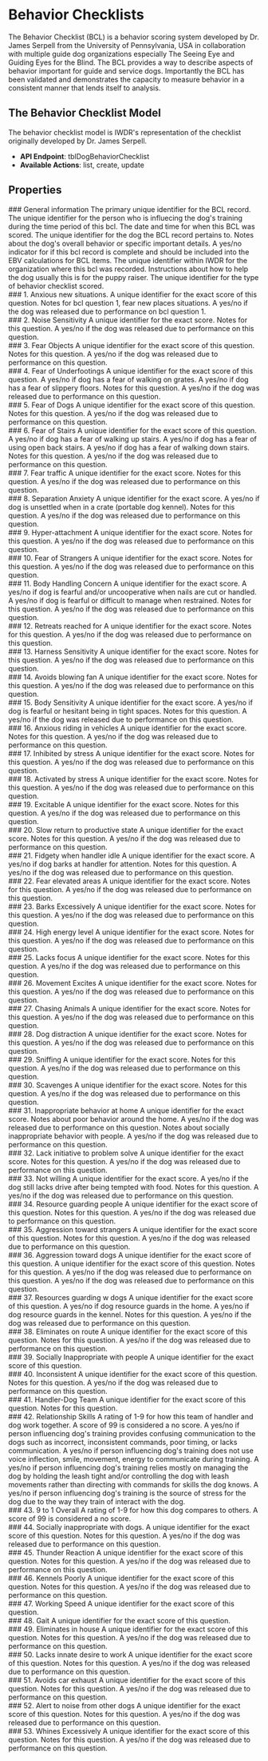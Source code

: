 
# Behavior Checklists

The Behavior Checklist (BCL) is a behavior scoring system developed by Dr. James Serpell from the University of Pennsylvania, USA in collaboration with multiple guide dog organizations especially The Seeing Eye and Guiding Eyes for the Blind.
The BCL provides a way to describe aspects of behavior important for guide and service dogs. Importantly the BCL has been validated and demonstrates the capacity to measure behavior in a consistent manner that lends itself to analysis.

## The Behavior Checklist Model

The behavior checklist model is IWDR's representation of the checklist originally developed by Dr. James Serpell.

- **API Endpoint**: tblDogBehaviorChecklist
- **Available Actions**: list, create, update

## Properties

<Properties>
    <div className="pb-8">
        ### General information
        <Property name="bcl_BehaviorCkID" type="integer">
            The primary unique identifier for the BCL record.
        </Property>
        <Property name="bcl_CurrentRaiser" type="integer">
            The unique identifier for the person who is influecing the dog's training during the time period of this bcl.
        </Property>
        <Property name="bcl_Date" type="datetime">
            The date and time for when this BCL was scored.
        </Property>
        <Property name="bcl_DogID" type="integer">
            The unique identifier for the dog the BCL record pertains to.
        </Property>
        <Property name="bcl_DogTypeDescription" type="string">
            Notes about the dog's overall behavior or specific important details.
        </Property>
        <Property name="bcl_Done" type="boolean">
            A yes/no indicator for if this bcl record is complete and should be included into the EBV calculations for BCL items.
        </Property>
        <Property name="bcl_OrgIDWhereTest" type="integer">
            The unique identifier within IWDR for the organization where this bcl was recorded.
        </Property>
        <Property name="bcl_Recommentdations" type="string">
            Instructions about how to help the dog usually this is for the puppy raiser.
        </Property>
        <Property name="bcl_WhichChecklistCode" type="integer">
            The unique identifier for the type of behavior checklist scored.
        </Property>
    </div>
    <div className="pb-8">
        ### 1. Anxious new situations.
        <Property name="bcl_FearNewPlacesSituations" type="integer">
            A unique identifier for the exact score of this question.
        </Property>
        <Property name="bcl_FearNewPlacesSituationsNotes" type="string">
            Notes for bcl question 1, fear new places situations.
        </Property>
        <Property name="bcl_FearNewPlacesSituationsRel" type="boolean">
            A yes/no if the dog was released due to performance on bcl question 1.
        </Property>
    </div>
    <div className="pb-8">
        ### 2. Noise Sensitivity
        <Property name="bcl_LOCTrafficNoise" type="integer">
            A unique identifier for the exact score.
        </Property>
        <Property name="bcl_NoiseNotes" type="string">
            Notes for this question.
        </Property>
        <Property name="bcl_LOCTrafficNoiseRel" type="boolean">
            A yes/no if the dog was released due to performance on this question.
        </Property>
    </div>
    <div className="pb-8">
        ### 3. Fear Objects
        <Property name="bcl_FearObjects" type="integer">
            A unique identifier for the exact score of this question.
        </Property>
        <Property name="bcl_FearObjectsNotes" type="string">
            Notes for this question.
        </Property>
        <Property name="bcl_FearObjectsRel" type="boolean">
            A yes/no if the dog was released due to performance on this question.
        </Property>
    </div>
    <div className="pb-8">
        ### 4. Fear of Underfootings
        <Property name="bcl_Underfootings" type="integer">
            A unique identifier for the exact score of this question.
        </Property>
        <Property name="bcl_Gratings" type="boolean">
            A yes/no if dog has a fear of walking on grates.
        </Property>
        <Property name="bcl_SlipperyFloors" type="boolean">
            A yes/no if dog has a fear of slippery floors.
        </Property>
        <Property name="bcl_UnderfootingNotes" type="string">
            Notes for this question.
        </Property>
        <Property name="bcl_UnderfootingsRel" type="boolean">
            A yes/no if the dog was released due to performance on this question.
        </Property>
    </div>
    <div className="pb-8">
        ### 5. Fear of Dogs
        <Property name="bcl_FearDogs" type="integer">
            A unique identifier for the exact score of this question.
        </Property>
        <Property name="bcl_FearDogsNotes" type="string">
            Notes for this question.
        </Property>
        <Property name="bcl_FearDogsRel" type="boolean">
            A yes/no if the dog was released due to performance on this question.
        </Property>
    </div>
    <div className="pb-8">
        ### 6. Fear of Stairs
        <Property name="bcl_StairConcern" type="integer">
            A unique identifier for the exact score of this question.
        </Property>
        <Property name="bcl_StairsUp" type="boolean">
            A yes/no if dog has a fear of walking up stairs.
        </Property>
        <Property name="bcl_StairsOpen" type="boolean">
            A yes/no if dog has a fear of using open back stairs.
        </Property>
        <Property name="bcl_StairsDown" type="boolean">
            A yes/no if dog has a fear of walking down stairs.
        </Property>
        <Property name="bcl_StairConcernNotes" type="string">
            Notes for this question.
        </Property>
        <Property name="bcl_StairConcernRel" type="boolean">
            A yes/no if the dog was released due to performance on this question.
        </Property>
    </div>
    <div className="pb-8">
        ### 7. Fear traffic
        <Property name="bcl_FearTraffic" type="integer">
            A unique identifier for the exact score.
        </Property>
        <Property name="bcl_FearTrafficNotes" type="string">
            Notes for this question.
        </Property>
        <Property name="bcl_FearTrafficRel" type="boolean">
            A yes/no if the dog was released due to performance on this question.
        </Property>
    </div>
    <div className="pb-8">
        ### 8. Separation Anxiety
        <Property name="bcl_SeparationAnxiety" type="integer">
            A unique identifier for the exact score.
        </Property>
        <Property name="bcl_CrateConcern" type="boolean">
            A yes/no if dog is unsettled when in a crate (portable dog kennel).
        </Property>
        <Property name="bcl_SeparationAnxietyNotes" type="string">
            Notes for this question.
        </Property>
        <Property name="bcl_SeparationAnxietyRel" type="boolean">
            A yes/no if the dog was released due to performance on this question.
        </Property>
    </div>
    <div className="pb-8">
        ### 9. Hyper-attachment
        <Property name="bcl_HandlerAttachment" type="integer">
            A unique identifier for the exact score.
        </Property>
        <Property name="bcl_HandlerAttachmentNotes" type="string">
            Notes for this question.
        </Property>
        <Property name="bcl_HandlerAttachmentRel" type="boolean">
            A yes/no if the dog was released due to performance on this question.
        </Property>
    </div>
    <div className="pb-8">
        ### 10. Fear of Strangers
        <Property name="bcl_FearStrangers" type="integer">
            A unique identifier for the exact score.
        </Property>
        <Property name="bcl_FearStrangersNotes" type="string">
            Notes for this question.
        </Property>
        <Property name="bcl_FearStrangersRel" type="boolean">
            A yes/no if the dog was released due to performance on this question.
        </Property>
    </div>
    <div className="pb-8">
        ### 11. Body Handling Concern
        <Property name="bcl_BodyHandling" type="integer">
            A unique identifier for the exact score.
        </Property>
        <Property name="bcl_HandlingNails" type="boolean">
            A yes/no if dog is fearful and/or uncooperative when nails are cut or handled.
        </Property>
        <Property name="bcl_HandlingRestraint" type="boolean">
            A yes/no if dog is fearful or difficult to manage when restrained.
        </Property>
        <Property name="bcl_BodyHandlingNotes" type="string">
            Notes for this question.
        </Property>
        <Property name="bcl_BodyHandlingRel" type="boolean">
            A yes/no if the dog was released due to performance on this question.
        </Property>
    </div>
    <div className="pb-8">
        ### 12. Retreats reached for
        <Property name="bcl_YieldsSpace" type="integer">
            A unique identifier for the exact score.
        </Property>
        <Property name="bcl_YieldsSpaceNotes" type="string">
            Notes for this question.
        </Property>
        <Property name="bcl_YieldsSpaceRel" type="boolean">
            A yes/no if the dog was released due to performance on this question.
        </Property>
    </div>
    <div className="pb-8">
        ### 13. Harness Sensitivity
        <Property name="bcl_SensitivityHarness" type="integer">
            A unique identifier for the exact score.
        </Property>
        <Property name="bcl_SensitivityHarnessNotes" type="string">
            Notes for this question.
        </Property>
        <Property name="bcl_SensitivityHarnessRel" type="boolean">
            A yes/no if the dog was released due to performance on this question.
        </Property>
    </div>
    <div className="pb-8">
        ### 14. Avoids blowing fan
        <Property name="bcl_FanExhaustFear" type="integer">
            A unique identifier for the exact score.
        </Property>
        <Property name="bcl_FanNotes" type="string">
            Notes for this question.
        </Property>
        <Property name="bcl_FanExhaustRel" type="boolean">
            A yes/no if the dog was released due to performance on this question.
        </Property>
    </div>
    <div className="pb-8">
        ### 15. Body Sensitivity
        <Property name="bcl_BodyAwareness" type="integer">
            A unique identifier for the exact score.
        </Property>
        <Property name="bcl_TightSpaces" type="boolean">
            A yes/no if dog is fearful or hesitant being in tight spaces.
        </Property>
        <Property name="bcl_BodyAwarenessNotes" type="string">
            Notes for this question.
        </Property>
        <Property name="bcl_BodyAwarenessRel" type="boolean">
            A yes/no if the dog was released due to performance on this question.
        </Property>
    </div>
    <div className="pb-8">
        ### 16. Anxious riding in vehicles
        <Property name="bcl_Riding" type="integer">
            A unique identifier for the exact score.
        </Property>
        <Property name="bcl_RidingNotes" type="string">
            Notes for this question.
        </Property>
        <Property name="bcl_RidingRel" type="boolean">
            A yes/no if the dog was released due to performance on this question.
        </Property>
    </div>
    <div className="pb-8">
        ### 17. Inhibited by stress
        <Property name="bcl_DropsRespPassive" type="integer">
            A unique identifier for the exact score.
        </Property>
        <Property name="bcl_DropsRespPassiveNotes" type="string">
            Notes for this question.
        </Property>
        <Property name="bcl_DropsRespPassiveRel" type="boolean">
            A yes/no if the dog was released due to performance on this question.
        </Property>
    </div>
    <div className="pb-8">
        ### 18. Activated by stress
        <Property name="bcl_DropsRespActive" type="integer">
            A unique identifier for the exact score.
        </Property>
        <Property name="bcl_DropsRespActiveNotes" type="string">
            Notes for this question.
        </Property>
        <Property name="bcl_DropsRespActiveRel" type="boolean">
            A yes/no if the dog was released due to performance on this question.
        </Property>
    </div>
    <div className="pb-8">
        ### 19. Excitable
        <Property name="bcl_Excitable" type="integer">
            A unique identifier for the exact score.
        </Property>
        <Property name="bcl_ExcitableNotes" type="string">
            Notes for this question.
        </Property>
        <Property name="bcl_ExcitableRel" type="boolean">
            A yes/no if the dog was released due to performance on this question.
        </Property>
    </div>
    <div className="pb-8">
        ### 20. Slow return to productive state
        <Property name="bcl_SelfModulation" type="integer">
            A unique identifier for the exact score.
        </Property>
        <Property name="bcl_SelfModulationNotes" type="string">
            Notes for this question.
        </Property>
        <Property name="bcl_SelfModRel" type="boolean">
            A yes/no if the dog was released due to performance on this question.
        </Property>
    </div>
    <div className="pb-8">
        ### 21. Fidgety when handler idle
        <Property name="bcl_WillingnessSettle" type="integer">
            A unique identifier for the exact score.
        </Property>
        <Property name="bcl_DemandBark" type="boolean">
             A yes/no if dog barks at handler for attention.
        </Property>
        <Property name="bcl_WillingnessSettleNotes" type="string">
            Notes for this question.
        </Property>
        <Property name="bcl_WillingnessSettleRel" type="boolean">
            A yes/no if the dog was released due to performance on this question.
        </Property>
    </div>
    <div className="pb-8">
        ### 22. Fear elevated areas
        <Property name="bcl_FearElevatedAreas" type="integer">
            A unique identifier for the exact score.
        </Property>
        <Property name="bcl_FearElevatedNotes" type="string">
            Notes for this question.
        </Property>
        <Property name="bcl_FearElevatedRel" type="boolean">
            A yes/no if the dog was released due to performance on this question.
        </Property>
    </div>
    <div className="pb-8">
        ### 23. Barks Excessively
        <Property name="bcl_BarksExcessively" type="integer">
            A unique identifier for the exact score.
        </Property>
        <Property name="bcl_BarksExcessivelyNotes" type="string">
            Notes for this question.
        </Property>
        <Property name="bcl_BarksExcessivelyRel" type="boolean">
            A yes/no if the dog was released due to performance on this question.
        </Property>
    </div>
    <div className="pb-8">
        ### 24. High energy level
        <Property name="bcl_HighEnergy" type="integer">
            A unique identifier for the exact score.
        </Property>
        <Property name="bcl_HighEnergyNotes" type="string">
            Notes for this question.
        </Property>
        <Property name="bcl_HighEnergyRel" type="boolean">
            A yes/no if the dog was released due to performance on this question.
        </Property>
    </div>
    <div className="pb-8">
        ### 25. Lacks focus
        <Property name="bcl_AbilityFocusOnWork" type="integer">
            A unique identifier for the exact score.
        </Property>
        <Property name="bcl_FocusNotes" type="string">
            Notes for this question.
        </Property>
        <Property name="bcl_FocusRel" type="boolean">
            A yes/no if the dog was released due to performance on this question.
        </Property>
    </div>
    <div className="pb-8">
        ### 26. Movement Excites
        <Property name="bcl_MovementExcites" type="integer">
            A unique identifier for the exact score.
        </Property>
        <Property name="bcl_MovementExcitesNotes" type="string">
            Notes for this question.
        </Property>
        <Property name="bcl_MovementExcitesRel" type="boolean">
            A yes/no if the dog was released due to performance on this question.
        </Property>
    </div>
    <div className="pb-8">
        ### 27. Chasing Animals
        <Property name="bcl_ChaseAnimals" type="integer">
            A unique identifier for the exact score.
        </Property>
        <Property name="bcl_ChaseAnimalsNotes" type="string">
            Notes for this question.
        </Property>
        <Property name="bcl_ChaseAnimalsRel" type="boolean">
            A yes/no if the dog was released due to performance on this question.
        </Property>
    </div>
    <div className="pb-8">
        ### 28. Dog distraction
        <Property name="bcl_DistractionDogs" type="integer">
            A unique identifier for the exact score.
        </Property>
        <Property name="bcl_DistractionDogsNotes" type="string">
            Notes for this question.
        </Property>
        <Property name="bcl_DistractionDogsRel" type="boolean">
            A yes/no if the dog was released due to performance on this question.
        </Property>
    </div>
    <div className="pb-8">
        ### 29. Sniffing
        <Property name="bcl_Olfactory" type="integer">
            A unique identifier for the exact score.
        </Property>
        <Property name="bcl_OlfactoryNotes" type="string">
            Notes for this question.
        </Property>
        <Property name="bcl_OlfactoryRel" type="boolean">
            A yes/no if the dog was released due to performance on this question.
        </Property>
    </div>
    <div className="pb-8">
        ### 30. Scavenges
        <Property name="bcl_Scavenges" type="integer">
            A unique identifier for the exact score.
        </Property>
        <Property name="bcl_ScavengeNotes" type="string">
            Notes for this question.
        </Property>
        <Property name="bcl_ScavengesRel" type="boolean">
            A yes/no if the dog was released due to performance on this question.
        </Property>
    </div>
    <div className="pb-8">
        ### 31. Inappropriate behavior at home
        <Property name="bcl_HouseManners" type="integer">
            A unique identifier for the exact score.
        </Property>
        <Property name="bcl_HouseMannersNotes" type="string">
            Notes about poor behavior around the home.
        </Property>
        <Property name="bcl_HouseMannersRel" type="boolean">
            A yes/no if the dog was released due to performance on this question.
        </Property>
        <Property name="bcl_SocialMannersNotes" type="string">
            Notes about socially inappropriate behavior with people.
        </Property>
        <Property name="bcl_SocialMannersRel" type="boolean">
            A yes/no if the dog was released due to performance on this question.
        </Property>
    </div>
    <div className="pb-8">
        ### 32. Lack initiative to problem solve
        <Property name="bcl_LackInitiative" type="integer">
            A unique identifier for the exact score.
        </Property>
        <Property name="bcl_LacksInitiativeNotes" type="string">
            Notes for this question.
        </Property>
        <Property name="bcl_LackInitiativeRel" type="boolean">
            A yes/no if the dog was released due to performance on this question.
        </Property>
    </div>
    <div className="pb-8">
        ### 33. Not willing
        <Property name="bcl_Unwilling" type="integer">
            A unique identifier for the exact score.
        </Property>
        <Property name="bcl_LacksFoodDrive" type="boolean">
            A yes/no if the dog still lacks drive after being tempted with food.
        </Property>
        <Property name="bcl_UnwillingNotes" type="string">
            Notes for this question.
        </Property>
        <Property name="bcl_UnwillingRel" type="boolean">
            A yes/no if the dog was released due to performance on this question.
        </Property>
    </div>
    <div className="pb-8">
        ### 34. Resource guarding people
        <Property name="bcl_PossessionAggressn" type="integer">
            A unique identifier for the exact score of this question.
        </Property>
        <Property name="bcl_PossessionAggressnNotes" type="string">
            Notes for this question.
        </Property>
        <Property name="bcl_PossessionAggressnRel" type="boolean">
            A yes/no if the dog was released due to performance on this question.
        </Property>
    </div>
    <div className="pb-8">
        ### 35. Aggression toward strangers
        <Property name="bcl_StrangerAggressn" type="integer">
            A unique identifier for the exact score of this question.
        </Property>
        <Property name="bcl_StrangerAggressnNotes" type="string">
            Notes for this question.
        </Property>
        <Property name="bcl_StrangerAggressnRel" type="boolean">
            A yes/no if the dog was released due to performance on this question.
        </Property>
    </div>
    <div className="pb-8">
        ### 36. Aggression toward dogs
        <Property name="bcl_DogAggressnLeash" type="integer">
            A unique identifier for the exact score of this question.
        </Property>
        <Property name="bcl_DogAggressnNoLeash" type="integer">
            A unique identifier for the exact score of this question.
        </Property>
        <Property name="bcl_DogAggressnNotes" type="string">
            Notes for this question.
        </Property>
        <Property name="bcl_DogAggressnLeashRel" type="boolean">
            A yes/no if the dog was released due to performance on this question.
        </Property>
        <Property name="bcl_DogAggressnNoLeashRel" type="boolean">
            A yes/no if the dog was released due to performance on this question.
        </Property>
    </div>
    <div className="pb-8">
        ### 37. Resources guarding w dogs
        <Property name="bcl_ResourceGuardDogs" type="integer">
            A unique identifier for the exact score of this question.
        </Property>
        <Property name="bcl_ResourceGuardDogsHome" type="boolean">
            A yes/no if dog resource guards in the home.
        </Property>
        <Property name="bcl_ResourceGuardDogsKennel" type="boolean">
            A yes/no if dog resource guards in the kennel.
        </Property>
        <Property name="bcl_ResourceGuardDogsNotes" type="string">
            Notes for this question.
        </Property>
        <Property name="bcl_ResourceGuardDogsRel" type="boolean">
            A yes/no if the dog was released due to performance on this question.
        </Property>
    </div>
    <div className="pb-8">
        ### 38. Eliminates on route
        <Property name="bcl_InappropriateElimination" type="integer">
            A unique identifier for the exact score of this question.
        </Property>
        <Property name="bcl_EliminationNotes" type="string">
            Notes for this question.
        </Property>
        <Property name="bcl_InappropriateEliminationRel" type="boolean">
            A yes/no if the dog was released due to performance on this question.
        </Property>
    </div>
    <div className="pb-8">
        ### 39. Socially Inappropriate with people
        <Property name="bcl_SocialManners" type="integer">
            A unique identifier for the exact score of this question.
        </Property>
    </div>
    <div className="pb-8">
        ### 40. Inconsistent
        <Property name="bcl_Consistency" type="integer">
            A unique identifier for the exact score of this question.
        </Property>
        <Property name="bcl_ConsistencyNotes" type="string">
            Notes for this question.
        </Property>
        <Property name="bcl_ConsistencyRel" type="boolean">
            A yes/no if the dog was released due to performance on this question.
        </Property>
    </div>
    <div className="pb-8">
        ### 41. Handler-Dog Team
        <Property name="bcl_HandlerDogTeam" type="integer">
            A unique identifier for the exact score of this question.
        </Property>
        <Property name="bcl_HandlerDogTeamNotes" type="string">
            Notes for this question.
        </Property>
    </div>
    <div className="pb-8">
        ### 42. Relationship Skills
        <Property name="bcl_ComparisonRating" type="integer">
            A rating of 1-9 for how this team of handler and dog work together. A score of 99 is considered a no score.
        </Property>
        <Property name="bcl_CommunicationUnclear" type="boolean">
            A yes/no if person influencing dog's training provides confusing communication to the dogs such as incorrect, inconsistent commands, poor timing, or lacks communication.
        </Property>
        <Property name="bcl_PoorUseOfYou" type="boolean">
            A yes/no if person influencing dog's training does not use voice inflection, smile, movement, energy to communicate during training.
        </Property>
        <Property name="bcl_LeashManages" type="boolean">
            A yes/no if person influencing dog's training relies mostly on managing the dog by holding the leash tight and/or controlling the dog with leash movements rather than directing with commands for skills the dog knows.
        </Property>
        <Property name="bcl_PressuresDog" type="boolean">
            A yes/no if person influencing dog's training is the source of stress for the dog due to the way they train of interact with the dog.
        </Property>
    </div>
    <div className="pb-8">
        ### 43. 9 to 1 Overall
        <Property name="bcl_ComparisonRating" type="integer">
            A rating of 1-9 for how this dog compares to others. A score of 99 is considered a no score.
        </Property>
    </div>
    <div className="pb-8">
        ### 44. Socially inappropriate with dogs.
        <Property name="bcl_RudeWDogs" type="integer">
            A unique identifier for the exact score of this question.
        </Property>
        <Property name="bcl_RudeWDogsNotes" type="string">
            Notes for this question.
        </Property>
        <Property name="bcl_RudeWDogsRel" type="boolean">
            A yes/no if the dog was released due to performance on this question.
        </Property>
    </div>
    <div className="pb-8">
        ### 45. Thunder Reaction
        <Property name="bcl_ThunderFear" type="integer">
            A unique identifier for the exact score of this question.
        </Property>
        <Property name="bcl_ThunderNotes" type="string">
            Notes for this question.
        </Property>
        <Property name="bcl_ThunderRel" type="boolean">
            A yes/no if the dog was released due to performance on this question.
        </Property>
    </div>
    <div className="pb-8">
        ### 46. Kennels Poorly
        <Property name="bcl_KennelsPoorly" type="integer">
            A unique identifier for the exact score of this question.
        </Property>
        <Property name="bcl_KennelsPoorlyNotes" type="string">
            Notes for this question.
        </Property>
        <Property name="bcl_KennelsPoorlyRel" type="boolean">
            A yes/no if the dog was released due to performance on this question.
        </Property>
    </div>
    <div className="pb-8">
        ### 47. Working Speed
        <Property name="bcl_WalkingSpeed" type="integer">
            A unique identifier for the exact score of this question.
        </Property>
    </div>
    <div className="pb-8">
        ### 48. Gait
        <Property name="bcl_Gait" type="integer">
            A unique identifier for the exact score of this question.
        </Property>
    </div>
    <div className="pb-8">
        ### 49. Eliminates in house
        <Property name="bcl_Housebreaking" type="integer">
            A unique identifier for the exact score of this question.
        </Property>
        <Property name="bcl_HousebreakNotes" type="string">
            Notes for this question.
        </Property>
        <Property name="bcl_HousebreakRel" type="boolean">
            A yes/no if the dog was released due to performance on this question.
        </Property>
    </div>
    <div className="pb-8">
        ### 50. Lacks innate desire to work
        <Property name="bcl_Drive" type="integer">
            A unique identifier for the exact score of this question.
        </Property>
        <Property name="bcl_DriveNotes" type="string">
            Notes for this question.
        </Property>
        <Property name="bcl_DriveRel" type="boolean">
            A yes/no if the dog was released due to performance on this question.
        </Property>
    </div>
    <div className="pb-8">
        ### 51. Avoids car exhaust
        <Property name="bcl_CarExhaust" type="integer">
            A unique identifier for the exact score of this question.
        </Property>
        <Property name="bcl_CarExhaustNotes" type="string">
            Notes for this question.
        </Property>
        <Property name="bcl_CarExhaustRel" type="boolean">
            A yes/no if the dog was released due to performance on this question.
        </Property>
    </div>
    <div className="pb-8">
        ### 52. Alert to noise from other dogs
        <Property name="bcl_AlertNoise" type="integer">
            A unique identifier for the exact score of this question.
        </Property>
        <Property name="bcl_AlertNoiseNotes" type="string">
            Notes for this question.
        </Property>
        <Property name="bcl_AlertNoiseRel" type="boolean">
            A yes/no if the dog was released due to performance on this question.
        </Property>
    </div>
    <div className="pb-8">
        ### 53. Whines Excessively
        <Property name="bcl_Whining" type="integer">
            A unique identifier for the exact score of this question.
        </Property>
        <Property name="bcl_WhiningNotes" type="string">
            Notes for this question.
        </Property>
        <Property name="bcl_WhiningRel" type="boolean">
            A yes/no if the dog was released due to performance on this question.
        </Property>
    </div>
</Properties>